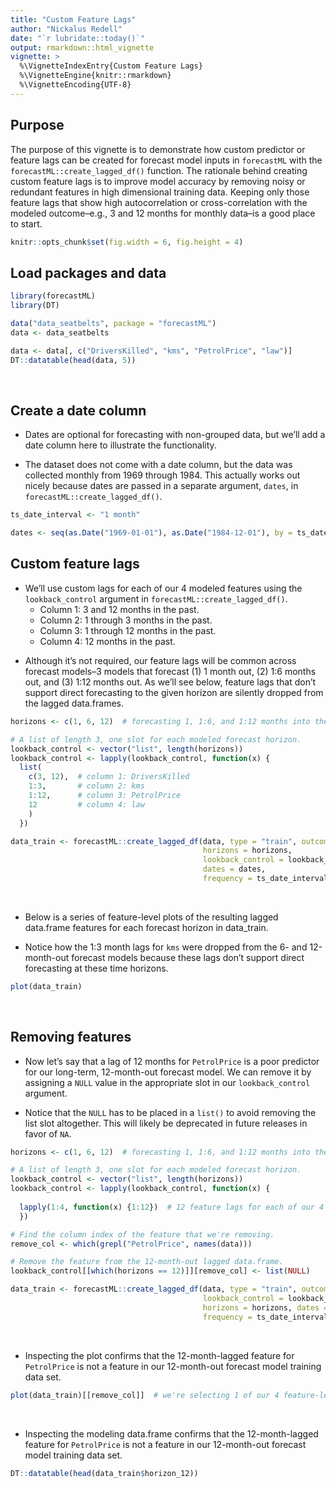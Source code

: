 ---
title: "Custom Feature Lags"
author: "Nickalus Redell"
date: "`r lubridate::today()`"
output: rmarkdown::html_vignette
vignette: >
  %\VignetteIndexEntry{Custom Feature Lags}
  %\VignetteEngine{knitr::rmarkdown}
  %\VignetteEncoding{UTF-8}
---

## Purpose

The purpose of this vignette is to demonstrate how custom predictor or feature 
lags can be created for forecast model inputs in `forecastML` with the `forecastML::create_lagged_df()` 
function. The rationale behind creating custom feature 
lags is to improve model accuracy by removing noisy or redundant features in high dimensional training data. 
Keeping only those feature lags that show high autocorrelation or cross-correlation with the modeled 
outcome--e.g., 3 and 12 months for monthly data--is a good place to start.

```{r, include = FALSE}
knitr::opts_chunk$set(fig.width = 6, fig.height = 4)
```


## Load packages and data

```{r, warning = FALSE, message = FALSE}
library(forecastML)
library(DT)

data("data_seatbelts", package = "forecastML")
data <- data_seatbelts

data <- data[, c("DriversKilled", "kms", "PetrolPrice", "law")]
DT::datatable(head(data, 5))
```

<br>

## Create a date column

* Dates are optional for forecasting with non-grouped data, but we'll add a date column here to 
illustrate the functionality.

* The dataset does not come with a date column, but the data was collected monthly from 1969 
through 1984. This actually works out nicely because dates are passed in a separate argument, 
`dates`, in `forecastML::create_lagged_df()`.

```{r}
ts_date_interval <- "1 month"

dates <- seq(as.Date("1969-01-01"), as.Date("1984-12-01"), by = ts_date_interval)
```

## Custom feature lags

* We'll use custom lags for each of our 4 modeled features using the `lookback_control` argument 
in `forecastML::create_lagged_df()`.
    + Column 1: 3 and 12 months in the past.
    + Column 2: 1 through 3 months in the past.
    + Column 3: 1 through 12 months in the past.
    + Column 4: 12 months in the past.
<p>
* Although it's not required, our feature lags will be common across forecast 
models--3 models that forecast (1) 1 month out, (2) 1:6 months out, and (3) 1:12 months out. 
As we'll see below, feature lags that don't support direct forecasting to the given horizon are 
silently dropped from the lagged data.frames.

```{r}
horizons <- c(1, 6, 12)  # forecasting 1, 1:6, and 1:12 months into the future.

# A list of length 3, one slot for each modeled forecast horizon.
lookback_control <- vector("list", length(horizons))
lookback_control <- lapply(lookback_control, function(x) {
  list(
    c(3, 12),  # column 1: DriversKilled
    1:3,       # column 2: kms
    1:12,      # column 3: PetrolPrice
    12         # column 4: law
    )
  })

data_train <- forecastML::create_lagged_df(data, type = "train", outcome_col = 1,
                                           horizons = horizons, 
                                           lookback_control = lookback_control,
                                           dates = dates,
                                           frequency = ts_date_interval)
```

<br>

* Below is a series of feature-level plots of the resulting lagged data.frame features 
for each forecast horizon in data_train.

* Notice how the 1:3 month lags for `kms` were dropped from the 6- and 12-month-out forecast 
models because these lags don't support direct forecasting at these time horizons.

```{r, results = 'hide'}
plot(data_train)
```

<br>

## Removing features

* Now let's say that a lag of 12 months for `PetrolPrice` is a poor predictor for our long-term, 
12-month-out forecast model. We can remove it by assigning a `NULL` value in the appropriate 
slot in our `lookback_control` argument.

* Notice that the `NULL` has to be placed in a `list()` to avoid removing the list slot altogether. 
This will likely be deprecated in future releases in favor of `NA`.

```{r}
horizons <- c(1, 6, 12)  # forecasting 1, 1:6, and 1:12 months into the future.

# A list of length 3, one slot for each modeled forecast horizon.
lookback_control <- vector("list", length(horizons))
lookback_control <- lapply(lookback_control, function(x) {
  
  lapply(1:4, function(x) {1:12})  # 12 feature lags for each of our 4 modeled features.
  })

# Find the column index of the feature that we're removing.
remove_col <- which(grepl("PetrolPrice", names(data)))

# Remove the feature from the 12-month-out lagged data.frame.
lookback_control[[which(horizons == 12)]][remove_col] <- list(NULL)

data_train <- forecastML::create_lagged_df(data, type = "train", outcome_col = 1, 
                                           lookback_control = lookback_control,
                                           horizons = horizons, dates = dates,
                                           frequency = ts_date_interval)
```

<br>

* Inspecting the plot confirms that the 12-month-lagged feature for 
`PetrolPrice` is not a feature in our 12-month-out forecast model training data set.

```{r, results = 'hide'}
plot(data_train)[[remove_col]]  # we're selecting 1 of our 4 feature-level plots.
```

<br>

* Inspecting the modeling data.frame confirms that the 12-month-lagged feature for 
`PetrolPrice` is not a feature in our 12-month-out forecast model training data set.

```{r}
DT::datatable(head(data_train$horizon_12))
```

